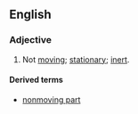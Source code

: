 ==English==

===Adjective===
{{en-adj}}
# Not [[moving]]; [[stationary#adjective|stationary]]; [[inert]].

====Derived terms====
* [[nonmoving part]]